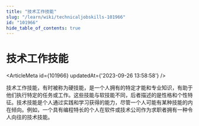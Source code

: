 ```yaml
---
title: "技术工作技能"
slug: "/learn/wiki/technicaljobskills-101966"
id: "101966"
hide_table_of_contents: true
---
```



# 技术工作技能

<ArticleMeta id={101966} updatedAt={'2023-09-26 13:58:58'} />
<div className='border-solid border-b border-t-0 my-4 border-[var(--ifm-color-gray-300)]' />

技术工作技能，有时被称为硬技能，是一个人拥有的特定才能和专业知识，有助于他们执行特定的任务或工作。这些技能与软技能不同，后者描述的是性格和个性特征。技术技能是个人通过实践和学习获得的能力，尽管一个人可能有某种技能的内在倾向。例如，一个具有编程特长的个人在软件或技术公司作为求职者拥有一种令人向往的技术技能。
